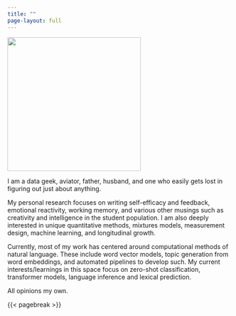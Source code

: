 ```yaml
---
title: ""
page-layout: full
---
```


::: grid
::: g-col-4
![](images/profile.jpeg){width="300px"}
:::

::: g-col-8
I am a data geek, aviator, father, husband, and one who easily gets lost in figuring out just about anything.

My personal research focuses on writing self-efficacy and feedback, emotional reactivity, working memory, and various other musings such as creativity and intelligence in the student population. I am also deeply interested in unique quantitative methods, mixtures models, measurement design, machine learning, and longitudinal growth.

Currently, most of my work has centered around computational methods of natural language. These include word vector models, topic generation from word embeddings, and automated pipelines to develop such. My current interests/learnings in this space focus on zero-shot classification, transformer models, language inference and lexical prediction.

All opinions my own.
:::
:::

{{< pagebreak >}}

::: {.column-page-inset .text-center}
```{=html}
<a class="btn btn-outline-light", href="https://twitter.com/mldebusklane" target="_blank" rel="noopener noreferrer">
    <i class="bi bi-twitter" role='img' aria-label='Twitter'></i>
</a>
<a class="btn btn-outline-light", href="https://github.com/debusklaneml" target="_blank" rel="noopener noreferrer">
    <i class="bi bi-github" role='img' aria-label='Github'></i>
</a>
<a class="btn btn-outline-light", href="https://linkedin.com/in/debusklaneml" target="_blank" rel="noopener noreferrer">
    <i class="bi bi-linkedin" role='img' aria-label='LinkedIn'></i>
</a>
<a class="btn btn-outline-light", href="https://linkedin.com/in/debusklaneml" target="_blank" rel="noopener noreferrer">
    <i class="bi bi-linkedin" role='img' aria-label='LinkedIn'></i>
</a>
<a class="btn btn-outline-light", href="mailto:mldebusklane@gmail.com" target="_blank" rel="noopener noreferrer">
    <i class="ai bi-envelope" role='img' aria-label='email'></i>
</a>
```
:::
